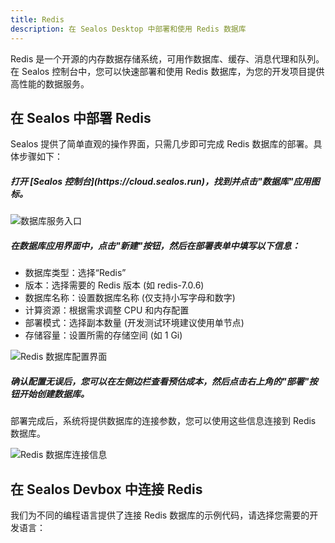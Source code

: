 ```yaml
---
title: Redis
description: 在 Sealos Desktop 中部署和使用 Redis 数据库
---
```


Redis 是一个开源的内存数据存储系统，可用作数据库、缓存、消息代理和队列。在 Sealos 控制台中，您可以快速部署和使用 Redis 数据库，为您的开发项目提供高性能的数据服务。

## 在 Sealos 中部署 Redis

Sealos 提供了简单直观的操作界面，只需几步即可完成 Redis 数据库的部署。具体步骤如下：

<div className='steps [&_h5]:step'>

<h5>打开 [Sealos 控制台](https://cloud.sealos.run)，找到并点击"数据库"应用图标。</h5>

![数据库服务入口](./images/sealos-postgresql-database-entry.zh-cn.jpg)

<h5>在数据库应用界面中，点击"新建"按钮，然后在部署表单中填写以下信息：</h5>

- 数据库类型：选择“Redis”
- 版本：选择需要的 Redis 版本 (如 redis-7.0.6)
- 数据库名称：设置数据库名称 (仅支持小写字母和数字)
- 计算资源：根据需求调整 CPU 和内存配置
- 部署模式：选择副本数量 (开发测试环境建议使用单节点)
- 存储容量：设置所需的存储空间 (如 1 Gi)

![Redis 数据库配置界面](./images/sealos-redis-deployment-config.zh-cn.png)

<h5>确认配置无误后，您可以在左侧边栏查看预估成本，然后点击右上角的"部署"按钮开始创建数据库。</h5>

</div>

部署完成后，系统将提供数据库的连接参数，您可以使用这些信息连接到 Redis 数据库。

![Redis 数据库连接信息](./images/sealos-redis-connection-info.zh-cn.png)

## 在 Sealos Devbox 中连接 Redis

我们为不同的编程语言提供了连接 Redis 数据库的示例代码，请选择您需要的开发语言：

<Cards>
<Card title="使用 Go 连接 Redis" href="./redis/go" />
<Card title="使用 Java 连接 Redis" href="./redis/java" />
<Card title="使用 Node.js 连接 Redis" href="./redis/nodejs" />
<Card title="使用 PHP 连接 Redis" href="./redis/php" />
<Card title="使用 Python 连接 Redis" href="./redis/python" />
<Card title="使用 Rust 连接 Redis" href="./redis/rust" />
</Cards>